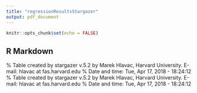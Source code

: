 ```yaml
---
title: "regressionResultsStargazer"
output: pdf_document
---
```


```r
knitr::opts_chunk$set(echo = FALSE)
```

## R Markdown

<!-- % Table created by stargazer v.5.2 by Marek Hlavac, Harvard University. E-mail: hlavac at fas.harvard.edu -->
<!-- % Date and time: Mon, Apr 16, 2018 - 22:27:38 -->
<!-- \begin{table}[!htbp] \centering  -->
<!--   \caption{Regression Table}  -->
<!--   \label{}  -->
<!-- \begin{tabular}{@{\extracolsep{5pt}}lccc}  -->
<!-- \\[-1.8ex]\hline  -->
<!-- \hline \\[-1.8ex]  -->
<!--  & \multicolumn{3}{c}{\textit{Dependent variable:}} \\  -->
<!-- \cline{2-4}  -->
<!-- \\[-1.8ex] & \multicolumn{3}{c}{Malaria (fever)} \\  -->
<!--  & Basic & Partial & Full \\  -->
<!-- \\[-1.8ex] & (1) & (2) & (3)\\  -->
<!-- \hline \\[-1.8ex]  -->
<!--  deforestation0YearLag & $-$0.015$^{**}$ & $-$0.011 & $-$0.006 \\  -->
<!--   & (0.007) & (0.007) & (0.008) \\  -->
<!--   & & & \\  -->
<!--  deforestation1YearLag & $-$0.002 & $-$0.008 & 0.014 \\  -->
<!--   & (0.011) & (0.011) & (0.011) \\  -->
<!--   & & & \\  -->
<!--  deforestation2YearLag & $-$0.007 & $-$0.013$^{*}$ & $-$0.010 \\  -->
<!--   & (0.007) & (0.007) & (0.007) \\  -->
<!--   & & & \\  -->
<!--  deforestation3YearLag & $-$0.002 & 0.010$^{*}$ & 0.010 \\  -->
<!--   & (0.006) & (0.006) & (0.006) \\  -->
<!--   & & & \\  -->
<!--  Constant & 0.191$^{***}$ & 0.151$^{***}$ & 0.154$^{***}$ \\  -->
<!--   & (0.006) & (0.009) & (0.040) \\  -->
<!--   & & & \\  -->
<!-- \hline \\[-1.8ex]  -->
<!-- Year Fixed Effects & No & Yes & Yes \\  -->
<!-- Seasonality & No & Yes & Yes \\  -->
<!-- HH and indiv controls & No & No & Yes \\  -->
<!-- \hline \\[-1.8ex]  -->
<!-- Observations & 14,027 & 14,027 & 14,027 \\  -->
<!-- R$^{2}$ & 0.001 & 0.007 & 0.036 \\  -->
<!-- Adjusted R$^{2}$ & 0.0004 & 0.006 & 0.032 \\  -->
<!-- Residual Std. Error & 0.396 (df = 14021) & 0.395 (df = 14010) & 0.389 (df = 13956) \\  -->
<!-- F Statistic & 2.217$^{**}$ (df = 5; 14021) & 6.081$^{***}$ (df = 16; 14010) & 7.540$^{***}$ (df = 70; 13956) \\  -->
<!-- \hline  -->
<!-- \hline \\[-1.8ex]  -->
<!-- \textit{Note:}  & \multicolumn{3}{r}{$^{*}$p$<$0.1; $^{**}$p$<$0.05; $^{***}$p$<$0.01} \\  -->
<!-- \end{tabular}  -->
<!-- \end{table} -->


% Table created by stargazer v.5.2 by Marek Hlavac, Harvard University. E-mail: hlavac at fas.harvard.edu
% Date and time: Tue, Apr 17, 2018 - 18:24:12
\begin{table}[!htbp] \centering 
  \caption{Regression Table} 
  \label{} 
\begin{tabular}{@{\extracolsep{5pt}}lccc} 
\\[-1.8ex]\hline 
\hline \\[-1.8ex] 
 & \multicolumn{3}{c}{\textit{Dependent variable:}} \\ 
\cline{2-4} 
\\[-1.8ex] & \multicolumn{3}{c}{Malaria (fever)} \\ 


\\[-1.8ex] & (1) & (2) & (3)\\ 
\hline \\[-1.8ex] 
 deforestation0YearLag & $-$1.368$^{*}$ & $-$0.450 & $-$0.667 \\ 
  & (0.750) & (0.901) & (0.903) \\ 
  & & & \\ 
 deforestation1YearLag & $-$0.201 & $-$0.291 & $-$0.305 \\ 
  & (1.070) & (1.304) & (1.307) \\ 
  & & & \\ 
 deforestation2YearLag & $-$0.516 & 0.432 & 0.415 \\ 
  & (0.665) & (0.895) & (0.894) \\ 
  & & & \\ 
 deforestation3YearLag & $-$0.140 & 0.715 & 0.809 \\ 
  & (0.587) & (0.744) & (0.746) \\ 
  & & & \\ 
 Constant & 0.203$^{***}$ & 0.120 & 0.171$^{*}$ \\ 
  & (0.007) & (0.086) & (0.096) \\ 
  & & & \\ 
\hline \\[-1.8ex] 
Regional Fixed Effects & No & Yes & Yes \\
Year Fixed Effects & No & Yes & Yes \\ 
Seasonality & No & Yes & Yes \\ 
HH and indiv controls & No & No & Yes \\ 
\hline \\[-1.8ex] 
Observations & 11,487 & 11,487 & 11,487 \\ 
R$^{2}$ & 0.001 & 0.047 & 0.055 \\ 
Adjusted R$^{2}$ & 0.0005 & 0.032 & 0.038 \\ 
Residual Std. Error & 0.397 (df = 11481) & 0.391 (df = 11308) & 0.390 (df = 11283) \\ 
F Statistic & 2.061$^{*}$ (df = 5; 11481) & 3.115$^{***}$ (df = 178; 11308) & 3.215$^{***}$ (df = 203; 11283) \\ 
\hline 
\hline \\[-1.8ex] 
\textit{Note:}  & \multicolumn{3}{r}{$^{*}$p$<$0.1; $^{**}$p$<$0.05; $^{***}$p$<$0.01} \\ 
\end{tabular} 
\end{table}


% Table created by stargazer v.5.2 by Marek Hlavac, Harvard University. E-mail: hlavac at fas.harvard.edu
% Date and time: Tue, Apr 17, 2018 - 18:24:12
\begin{table}[!htbp] \centering 
  \caption{Regression Table} 
  \label{} 
\begin{tabular}{@{\extracolsep{5pt}}lccc} 
\\[-1.8ex]\hline 
\hline \\[-1.8ex] 
 & \multicolumn{3}{c}{\textit{Dependent variable:}} \\ 
\cline{2-4} 
\\[-1.8ex] & \multicolumn{3}{c}{Malaria (fever)} \\ 


\\[-1.8ex] & (1) & (2) & (3)\\ 
\hline \\[-1.8ex] 
 deforestation0YearLag & $-$1.368$^{*}$ & $-$0.450 & $-$0.667 \\ 
  & (0.750) & (0.901) & (0.903) \\ 
  & & & \\ 
 deforestation1YearLag & $-$0.201 & $-$0.291 & $-$0.305 \\ 
  & (1.070) & (1.304) & (1.307) \\ 
  & & & \\ 
 deforestation2YearLag & $-$0.516 & 0.432 & 0.415 \\ 
  & (0.665) & (0.895) & (0.894) \\ 
  & & & \\ 
 deforestation3YearLag & $-$0.140 & 0.715 & 0.809 \\ 
  & (0.587) & (0.744) & (0.746) \\ 
  & & & \\ 
 Constant & 0.203$^{***}$ & 0.120 & 0.171$^{*}$ \\ 
  & (0.007) & (0.086) & (0.096) \\ 
  & & & \\ 
\hline \\[-1.8ex] 
Regional Fixed Effects & No & Yes & Yes \\
Year Fixed Effects & No & Yes & Yes \\ 
Seasonality & No & Yes & Yes \\ 
HH and indiv controls & No & No & Yes \\ 
\hline \\[-1.8ex] 
Observations & 11,487 & 11,487 & 11,487 \\ 
R$^{2}$ & 0.001 & 0.047 & 0.055 \\ 
Adjusted R$^{2}$ & 0.0005 & 0.032 & 0.038 \\ 
Residual Std. Error & 0.397 (df = 11481) & 0.391 (df = 11308) & 0.390 (df = 11283) \\ 
F Statistic & 2.061$^{*}$ (df = 5; 11481) & 3.115$^{***}$ (df = 178; 11308) & 3.215$^{***}$ (df = 203; 11283) \\ 
\hline 
\hline \\[-1.8ex] 
\textit{Note:}  & \multicolumn{3}{r}{$^{*}$p$<$0.1; $^{**}$p$<$0.05; $^{***}$p$<$0.01} \\ 
\end{tabular} 
\end{table}


